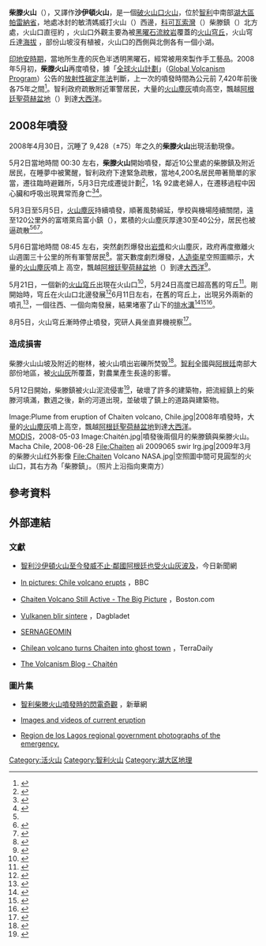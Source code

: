 {{Link style|time=2015-12-11T07:15:52+00:00}}
{{Infobox Mountain
|名稱 = 柴滕火山 <br /> {{Lang-es|volcán Chaitén}}
|照片 = Chaiten Volcano-Town NASA.jpeg
|照片說明 = 照片右下方為柴滕火山圓型的破火山口，上方為柴滕鎮。<br />（本照片由人造衛星攝於2003年）
|海拔 = {{convert|1122|m|ft|0}}
|位置 = {{flagicon|Chile}} [[智利|智利]][[湖大區|湖大區]][[帕雷納省|帕雷納省]]
|山脈 = [[安地斯山脈|安地斯山脈]]
|座標 = {{coord|42|49|58|S|72|38|45|W|type:mountain}}
|類別 = [[破火山口|破火山口]]
|年齡 =
|最近噴發 = 2008年5月6日 
|首次登頂 = 
|攀登路線 = 
| pushpin_map = Chile
| pushpin_map_caption = 柴滕火山的位置
| latd=42 |latm=49 |lats=58 |latNS=S
| longd=72 |longm=38 |longs=45 |longEW=W
}}
'''柴滕火山'''（{{Lang-es|'''volcán Chaitén'''}}），又譯作'''沙伊頓火山'''，是一個[[破火山口|破火山口]][[火山|火山]]，位於[[智利|智利]]中南部[[湖大區|湖大區]][[帕雷納省|帕雷納省]]，地處冰封的敏清媽威打火山（{{Lang-es|[[:en:Minchinmávida|volcán Minchinmávida]]}}）西邊，[[科可瓦索灣|科可瓦索灣]]（{{Lang-es|Golfo de Corcovado}}）柴滕鎮（{{Lang-es|Chaitén}}）北方 {{convert|10|km|mi|0}}處，火山口直徑約 {{convert|3|km|mi|1}}，火山口外觀主要為被[[黑曜石|黑曜石]][[流紋岩|流紋岩]]覆蓋的[[火山穹丘|火山穹丘]]，火山穹丘達[[海拔|海拔]] {{convert|962|m|ft|0}}，部份山坡沒有植被，火山口的西側與北側各有一個小湖。

[[前哥倫布時期|印地安時期]]，當地所生產的灰色半透明黑曜石，經常被用來製作手工藝品。2008年5月初，'''柴滕火山'''再度噴發，據「[[全球火山計劃|全球火山計劃]]」（[[:en:Global_Volcanism_Program|Global Volcanism Program]]）公告的[[放射性碳定年法|放射性碳定年法]]判斷，上一次的噴發時間為公元前 7,420年前後各75年之間<ref name="GVP">{{en}}{{cite web| url=http://www.volcano.si.edu/world/volcano.cfm?vnum=1508-041| title=Chaitén| work=Global Volcanism Program| publisher=Smithsonian Institution| accessdate=2008-05-06| archive-date=2020-11-17| archive-url=https://web.archive.org/web/20201117235452/https://volcano.si.edu/world/volcano.cfm?vnum=1508-041| dead-url=no}}</ref>。智利政府疏散附近軍警居民，大量的[[火山灰|火山塵灰]]噴向高空，飄越[[阿根廷|阿根廷]][[聖荷赫盆地|聖荷赫盆地]]（{{Lang-en|[[:en:San_Jorge_Basin|San Jorge Basin]]}}）到達[[大西洋|大西洋]]。

{{Clearleft}}
== 2008年噴發 ==
2008年4月30日，沉睡了 9,428（±75）年之久的'''柴滕火山'''出現活動現像。

5月2日當地時間 00:30 左右，'''柴滕火山'''開始噴發，鄰近10公里處的柴滕鎮及附近居民，在睡夢中被驚醒，智利政府下達緊急疏散，當地4,200名居民帶著簡單的家當，遷往臨時避難所，5月3日完成遷徙計劃<ref>{{es}}{{cite press release|title=MINISTRO DEL INTERIOR EN CHAITÉN: “ES UN ÉXITO SIN PRECEDENTES HABER EVACUADO EN 24 HORAS A CUATRO MIL PERSONAS” |publisher=ONEMI |date=2008-05-03 |url=http://www.onemi.cl/index.php?option=com_content&task=view&id=1418&Itemid=19 |language=es |accessdate=2008-07-09 |deadurl=yes |archiveurl=https://web.archive.org/web/20080611135804/http://www.onemi.cl/index.php?option=com_content&task=view&id=1418&Itemid=19 |archivedate=2008-06-11 }}</ref>，1名 92歲老婦人，在遷移過程中因心臟和呼吸出現異常而身亡<ref name="patagonia">{{en}}{{cite news|first=Matt |last=Malinowski |authorlink= |title=Evacuations continue in Chile volcano zone |url=http://www.patagoniatimes.cl/content/view/489/1/ |work= |publisher=Patagonia Times |date=2008-05-05 |accessdate=2008-05-13 |deadurl=yes |archiveurl=https://web.archive.org/web/20080509110013/http://www.patagoniatimes.cl/content/view/489/1/ |archivedate=2008-05-09 }}</ref><ref name="reuters">{{en}}{{cite news |title=One dead as Chilean volcano spews ash for third day |url=http://uk.reuters.com/article/scienceNews/idUKN0221354320080504 |work=Reuters UK |publisher=Thomson Reuters |date=2008-05-04 |accessdate=2008-05-13 |archive-date=2020-10-27 |archive-url=https://web.archive.org/web/20201027162231/https://uk.reuters.com/article/scienceNews/idUKN0221354320080504 |dead-url=no }}</ref>。

5月3日至5月5日，[[火山灰|火山塵灰]]持續噴發，順著風勢綿延，學校與機場陸續關閉，遠至120公里外的富塔萊烏富小鎮（{{Lang-es|[[:es:Futaleufú_(comuna)|comuna Futaleufú]]}}），累積的火山塵灰厚達30至40公分，居民也被逼疏散<ref name="patagonia" /><ref name=NOW>{{cite news |url=http://www.nownews.com/2008/05/08/334-2271996.htm |title=智利沙伊頓火山至今發威不止‧鄰國阿根廷也受火山灰波及 |author=國際中心 |date=2008-05-08 |accessdate=2008-05-10}}</ref><ref>{{es}}{{cite press release|title=Informe Nª- 248 04/05/08- Actividad Volcánica (Actualiza Información) |publisher=ONEMI |date=2008-05-04 |url=http://www.onemi.cl/index.php?option=com_content&task=view&id=1420&Itemid=19 |language=es |accessdate=2008-07-09 |deadurl=yes |archiveurl=https://web.archive.org/web/20080611134215/http://www.onemi.cl/index.php?option=com_content&task=view&id=1420&Itemid=19 |archivedate=2008-06-11 }}</ref>。

5月6日當地時間 08:45 左右，突然劇烈爆發出[[岩漿|岩漿]]和火山塵灰，政府再度撤離火山週圍三十公里的所有軍警居民<ref>{{es}}{{cite press release|title=Informe N°251 06/05/08 Se evacua de manera preventiva totalidad de personas en Chaitén |publisher=ONEMI |date=2008-05-06 |url=http://www.onemi.cl/index.php?option=com_content&task=view&id=1423&Itemid=19 |language=es |accessdate=2008-07-09 |deadurl=yes |archiveurl=https://web.archive.org/web/20081226062735/http://www.onemi.cl/index.php?option=com_content&task=view&id=1423&Itemid=19 |archivedate=2008-12-26 }}</ref>。當天數度劇烈爆發，[[人造衛星|人造衛星]]空照圖顯示，大量的[[火山灰|火山塵灰]]噴上 {{convert|30|km|mi|0}}高空，飄越[[阿根廷|阿根廷]][[聖荷赫盆地|聖荷赫盆地]]（{{Lang-en|[[:en:San_Jorge_Basin|San Jorge Basin]]}}）到達[[大西洋|大西洋]]<ref>{{es}}{{cite press release|title=Informe N°252 06/05/08 - Se activan todos los operativos de evacuación en Chaitén |publisher=ONEMI |date=2008-05-06 |url=http://www.onemi.cl/index.php?option=com_content&task=view&id=1424&Itemid=19 |language=es |accessdate=2008-07-09 |deadurl=yes |archiveurl=https://web.archive.org/web/20081226062741/http://www.onemi.cl/index.php?option=com_content&task=view&id=1424&Itemid=19 |archivedate=2008-12-26 }}</ref>。

5月21日，一個新的[[火山穹丘|火山穹丘]]出現在火山口<ref>{{en}}{{cite web |title=SI/USGS Weekly Volcanic Activity Reports - Chaitén |publisher=Global Volcanism Programme |date=2008-05-27 |url=http://www.volcano.si.edu/world/volcano.cfm?vnum=1508-041&volpage=weekly |accessdate=2008-07-10 |archive-date=2020-10-24 |archive-url=https://web.archive.org/web/20201024233355/https://volcano.si.edu/world/volcano.cfm?vnum=1508-041&volpage=weekly |dead-url=no }}</ref>，5月24日高度已超高舊的穹丘<ref>{{es}}{{cite press release |title=Actividad Eruptiva del Volcán Chaitén ha Decaído al Tipo Subpliniano |publisher=SERNAGEOMIN |date=2008-05-26 |url=http://www.sernageomin.cl/index.php?plantilla=detalle&option=com_content&task=view&id=306&Itemid=4&sectionid=4 |language=es |accessdate=2008-07-10 |archive-date=2017-04-11 |archive-url=https://web.archive.org/web/20170411220549/http://www.sernageomin.cl/index.php?plantilla=detalle&option=com_content&task=view&id=306&Itemid=4&sectionid=4 |dead-url=no }}</ref>。剛開始時，穹丘在火山口北邊發展<ref>{{es}}{{cite press release |title=Informa Acerca de Actividad Eruptiva del volcán Chaitén |publisher=SERNAGEOMIN |date=2008-05-22 |url=http://www.sernageomin.cl/index.php?plantilla=detalle&option=com_content&task=view&id=304&Itemid=4&sectionid=4 |language=es |accessdate=2008-07-10 |archive-date=2017-04-11 |archive-url=https://web.archive.org/web/20170411135950/http://www.sernageomin.cl/index.php?plantilla=detalle&option=com_content&task=view&id=304&Itemid=4&sectionid=4 |dead-url=no }}</ref>6月11日左右，在舊的穹丘上，出現另外兩新的噴孔<ref>{{es}}{{cite press release |title=Volcán Chaitén Presentó Aumento de Actividad Eruptiva |publisher=SERNAGEOMIN |date=2008-06-13 |url=http://www.sernageomin.cl/index.php?plantilla=detalle&option=com_content&task=view&id=313&Itemid=2&sectionid=4 |language=es |accessdate=2008-07-10 |archive-date=2017-04-11 |archive-url=https://web.archive.org/web/20170411140606/http://www.sernageomin.cl/index.php?plantilla=detalle&option=com_content&task=view&id=313&Itemid=2&sectionid=4 |dead-url=no }}</ref>，一個往西、一個向南發展，結果堵塞了山下的[[排水溝|排水溝]]<ref>{{es}}{{cite press release |title=Informa Acerca de Actividad Eruptiva del Volcán Chaitén |publisher=SERNAGEOMIN |date=2008-06-22 |url=http://www.sernageomin.cl/index.php?plantilla=detalle&option=com_content&task=view&id=316&Itemid=4&sectionid=4 |language=es |accessdate=2008-07-10 |archive-date=2017-04-11 |archive-url=https://web.archive.org/web/20170411140609/http://www.sernageomin.cl/index.php?plantilla=detalle&option=com_content&task=view&id=316&Itemid=4&sectionid=4 |dead-url=no }}</ref><ref name="SNGM080703">{{es}}{{cite press release |title=informa sobre el volcán Chaitén |publisher=[[:en:Servicio_nacional_de_geología_y_minería|SERNAGEOMIN]] |date=2008-07-03 |url=http://www.sernageomin.cl/index.php?plantilla=detalle&option=com_content&task=view&id=326&Itemid=2&sectionid=4 |language=es |accessdate=2008-07-11 |archive-date=2017-04-11 |archive-url=https://web.archive.org/web/20170411141047/http://www.sernageomin.cl/index.php?plantilla=detalle&option=com_content&task=view&id=326&Itemid=2&sectionid=4 |dead-url=no }}</ref><ref>{{en}}{{cite web |title=SI/USGS Weekly Volcanic Activity Reports - Chaitén |publisher=Global Volcanism Programme |date=2008-07-08 |url=http://www.volcano.si.edu/world/volcano.cfm?vnum=1508-041&volpage=weekly |accessdate=2008-07-12 |archive-date=2020-10-24 |archive-url=https://web.archive.org/web/20201024233355/https://volcano.si.edu/world/volcano.cfm?vnum=1508-041&volpage=weekly |dead-url=no }}</ref>。

8月5日，火山穹丘漸時停止噴發，究研人員坐直昇機視察<ref>{{es}}{{cite web |url=http://www.sernageomin.cl/index.php?plantilla=detalle&option=com_content&task=view&id=340&Itemid=2&sectionid=4 |title=Informa Acerca de la Actividad Eruptiva de los volcanes Chaitén y Llaima |date=2008-08-05 |language=es |accessdate=2008-08-08 |archive-date=2016-03-04 |archive-url=https://web.archive.org/web/20160304192634/http://www.sernageomin.cl/index.php?plantilla=detalle&option=com_content&task=view&id=340&Itemid=2&sectionid=4 |dead-url=no }}</ref>。

=== 造成損害 ===
柴滕火山山坡及附近的樹林，被火山噴出岩礫所焚毁<ref>{{es}}{{cite press release |title=Informa acerca del Volcán Chaitén |publisher=SERNAGEOMIN |date=2008-06-05 |url=http://www.sernageomin.cl/index.php?plantilla=detalle&option=com_content&task=view&id=309&Itemid=4&sectionid=4 |language=es |accessdate=2008-07-10 |archive-date=2016-03-03 |archive-url=https://web.archive.org/web/20160303191328/http://www.sernageomin.cl/index.php?plantilla=detalle&option=com_content&task=view&id=309&Itemid=4&sectionid=4 |dead-url=no }}</ref>。[[智利|智利]]全國與[[阿根廷|阿根廷]]南部大部份地區，被[[火山灰|火山灰]]所覆蓋，對農業產生長遠的影響。

5月12日開始，柴滕鎮被火山泥流侵害<ref>{{es}}{{cite press release|title=Informe N° 270 12/05/08 Actividad Volcán Chaitén ( Actualiza Información) |publisher=ONEMI |date=2008-05-12 |url=http://www.onemi.cl/index.php?option=com_content&task=view&id=1442&Itemid=19 |language=es |accessdate=2008-07-10 |deadurl=yes |archiveurl=https://web.archive.org/web/20080616065026/http://www.onemi.cl/index.php?option=com_content&task=view&id=1442&Itemid=19 |archivedate=2008-06-16 }}</ref>，破壞了許多的建築物，把流經鎮上的柴滕河填滿，數週之後，新的河道出現，並破壞了鎮上的道路與建築物。

<gallery widths="200" heights="200">
Image:Plume from eruption of Chaiten volcano, Chile.jpg|2008年噴發時，大量的[[火山灰|火山塵灰]]噴上高空，飄越[[阿根廷|阿根廷]][[聖荷赫盆地|聖荷赫盆地]]到達[[大西洋|大西洋]]。<br />[[:en:MODIS|MODIS]]，2008-05-03
Image:Chaitén.jpg|噴發後兩個月的柴滕鎮與柴滕火山。<br />Macha Chile, 2008-06-28
File:Chaiten ali 2009065 swir lrg.jpg|2009年3月的柴滕火山红外影像
File:Chaiten Volcano NASA.jpg|空照圖中間可見圓型的火山口，其右方為「柴滕鎮」。（照片上沿指向東南方）
</gallery>

== 參考資料 ==
{{Reflist|2}}

== 外部連結 ==
=== 文獻 ===
{{commonscat|Chaitén volcano}}
* [http://www.nownews.com/2008/05/08/334-2271996.htm 智利沙伊頓火山至今發威不止·鄰國阿根廷也受火山灰波及]，今日新聞網
* {{en}}[http://news.bbc.co.uk/2/hi/in_pictures/7381702.stm In pictures: Chile volcano erupts] {{Wayback|url=http://news.bbc.co.uk/2/hi/in_pictures/7381702.stm |date=20201027102902 }}，BBC
* {{en}}[http://www.boston.com/bigpicture/2008/06/chaiten_volcano_still_active.html Chaiten Volcano Still Active - The Big Picture] {{Wayback|url=http://www.boston.com/bigpicture/2008/06/chaiten_volcano_still_active.html |date=20160321150120 }}，Boston.com
* {{no icon}}[http://www.dagbladet.no/nyheter/2008/05/07/534627.html Vulkanen blir sintere] {{Wayback|url=http://www.dagbladet.no/nyheter/2008/05/07/534627.html |date=20160303185431 }}，Dagbladet
* {{es}}[http://www.sernageomin.cl/ SERNAGEOMIN] {{Wayback|url=http://www.sernageomin.cl/ |date=20210318185557 }}
* {{en}}[http://www.terradaily.com/reports/Chilean_volcano_turns_Chaiten_into_ghost_town_999.html Chilean volcano turns Chaiten into ghost town] {{Wayback|url=http://www.terradaily.com/reports/Chilean_volcano_turns_Chaiten_into_ghost_town_999.html |date=20160303230730 }}，TerraDaily
* {{en}}[http://volcanism.wordpress.com/category/volcanoes/chaiten/ The Volcanism Blog - Chaitén] {{Wayback|url=http://volcanism.wordpress.com/category/volcanoes/chaiten/ |date=20210220023023 }}

=== 圖片集 ===
* [http://news.xinhuanet.com/photo/2008-05/11/content_8145319.htm 智利柴滕火山噴發時的閃電奇觀] {{Wayback|url=http://news.xinhuanet.com/photo/2008-05/11/content_8145319.htm |date=20110608165247 }}，新華網
* {{es}}[https://web.archive.org/web/20080708193147/http://www.inglaner.com/volcan_chaiten.htm Images and videos of current eruption]
* {{es}}[https://web.archive.org/web/20090511184439/http://www.regiondeloslagos.cl/noticias/fotos_catastrofe.php Region de los Lagos regional government photographs of the emergency.]

[[Category:活火山|Category:活火山]]
[[Category:智利火山|Category:智利火山]]
[[Category:湖大区地理|Category:湖大区地理]]